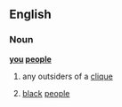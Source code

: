 ==English==

===Noun===
'''[[you]] [[people]]'''

# {{pejorative}} any outsiders of a [[clique]]
# {{derogatory|uncommon|dated|racial slur}} [[black]] [[people]]